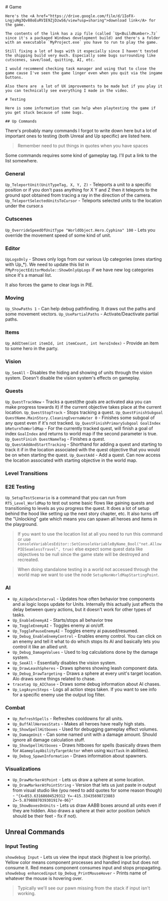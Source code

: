 
<main>
  <div class="m-2 mdx-content">
    # Game
    
    Here's the <A href="https://drive.google.com/file/d/1IoFX-LngjuNg3Qv88oEuRVIE9ZjDzwS6/view?usp=sharing">download link</A> for the game.

    The contents of the link has a zip file (called `Up<BuildNumber>.7z` since it's a packaged Windows development build) and there's a folder with an executable `MyProject.exe` you have to run to play the game.

    Still fixing a lot of bugs with it especially since I haven't tested the shipping build very much. Especially some bugs surrounding like cutscenes, save/load, quitting, AI, etc.

    I would recommend checking task manager and using that to close the game cause I've seen the game linger even when you quit via the ingame buttons.

    Also there are  a lot of UX improvements to be made but if you play it you can technically see everything I made in the video.

    # Testing

    Here is some information that can help when playtesting the game if you get stuck because of some bugs.

    ## Up Commands

There's probably many commands I forgot to write down here but a lot of important ones to testing (both Unreal and Up specific) are listed here.

> Remember need to put things in quotes when you have spaces

Some commands requires some kind of gameplay tag. I'll put a link to the list somewhere.

### General
`Up_TeleportUnit(UnitTypeTag, X, Y, Z)` - Teleports a unit to a specific position or if you don't pass anything for X Y and Z then it teleports to the ground spot obtained from tracing a ray in the direction of the camera.
`Up_TeleportSelectedUnitsToCursor` - Teleports selected units to the location under the cursor.s

### Cutscenes
`Up_OverrideSpeedOfUnitType "WorldObject.Hero.Cyphina" 100` - Lets you override the movement speed of some kind of unit.

### Editor
`UpLogsOnly` - Shows only logs from our various Up categories (ones starting with Up_*). We need to update this list in `FMyProjectEditorModule::ShowOnlyUpLogs` if we have new log categories since it's a manual list.

It also forces the game to clear logs in PIE.

### Moving
`Up_ShowPaths 1` - Can help debug pathfinding. It draws out the paths and some movement vectors.
`Up_UsePartialPaths` - Activate/Deactivate partial paths.

### Items

`Up_AddItem(int itemId, int itemCount, int heroIndex)` - Provide an item to some hero in the party.

### Vision

`Up_SeeAll` - Disables the hiding and showing of units through the vision system. Doesn't disable the vision system's effects on gameplay.

### Quests

`Up_QuestTrackNew` - Tracks a quest(the goals are activated aka you can make progress towards it) if the current objective takes place at the current location.
`Up_QuestStopTrack` - Stops tracking a quest.
`Up_QuestFinishSubgoal QuestName.MainStory.CleaningEvernaWater 0` - Finishes some subgoal of any quest even if it's not tracked.
`Up_QuestFinishPrimarySubgoal GoalIndex bReturnToWorldMap` - For the currently tracked quest, will finish a goal of index `GoalIndex` and returns to world map if the second parameter is true.
`Up_QuestFinish QuestNameTag` - Finishes a quest. 
`Up_QuestAddAndStartTracking` - Shorthand for adding a quest and starting to track it if in the location associated with the quest objective that you would be on when starting the quest.
`Up_QuestAdd` - Add a quest. Can now access the location associated with starting objective in the world map.

### Level Transitions

### E2E Testing
`Up_SetupTestScenario` is a command that you can run from `RTS_Level_WorldMap` to test out some basic flows like gaining quests and transitioning to levels as you progress the quest. It does a lot of setup behind the hood like setting up the next story chapter, etc. It also turns off the "Unlocking" gate which means you can spawn all heroes and items in the playground.

>If you want to use the location list at all you need to run this command or use `ConsoleVariablesEditor::SetConsoleVariableByName_Bool("net.AllowPIESeamlessTravel", true)` else expect some quest data like objectives to be null since the game state will be destroyed and recreated.

>When doing standalone testing in a world not accessed through the world map we want to use the node `SetupNonWorldMapStartingPoint`.

### AI
* `Up_AiUpdateInterval` - Updates how often behavior tree components and ai logic loops update for Units. Internally this actually just affects the delay between query actions, but it doesn't work for other types of tasks.
* `Up_EnableEnemyAI` - Starts/stops all behavior tree
* `Up_ToggleEnemyAI` - Toggles enemy ai on/off.
* `Up_TogglePauseEnemyAI` - Toggles enemy ai paused/resumed.
* `Up_Debug_EnableEnemyControl` - Enables enemy control. You can click on an enemy and tell it what to do which stops its AI and basically lets you control it like an allied unit.
* `Up_Debug_DamageValues` - Used to log calculations done by the damage system.
* `Up_SeeAll` - Essentially disables the vision system.
* `Up_DrawLeashSpheres` - Draws spheres showing leash component data.
* `Up_Debug_DrawTargeting` - Draws a sphere at every unit's target location. Alo draws some things related to chase.
* `tracetag Up_AIChase` - Draws some debug information about AI chases.
* `Up_LogAsyncSteps` - Logs all action steps taken. If you want to see info for a specific enemy use the output log filter.

### Combat
* `Up_RefreshSpells` - Refreshes cooldowns for all units.
* `Up_BuffAllHeroesStats` - Makes all heroes have really high stats.
* `Up_ShowSpellHitboxes` - Used for debugging gameplay effect volumes.
* `Up_DamageUnit` - Can some named unit with a damage amount. Should ignore all damage calculation stuff.
* `Up_ShowSpellHitboxes` - Draws hitboxes for spells (basically draws them for `AGameplayAbilityTargetActor` when using `WaitTask` in abilities).
* `Up_Debug_SpawnInformation` - Draws information about spawners.

### Visualizations
* `Up_DrawMarkerAtPoint` - Lets us draw a sphere at some location.
* `Up_DrawMarkerAtPointString` - Version that lets us just paste in output from visual studio like (you need to add quotes for some reason though) - `"{X=853.63168604529312 Y=-415.33435698723883 Z=-5.8798887039301917e-06}"`
* `Up_ShowBoxesOnUnits` - Lets us draw AABB boxes around all units even if they are hidden. Also draws a sphere at their actor position (which should be their feet - fix if not).

## Unreal Commands

### Input Testing
`showdebug Input` - Lets us view the input stack (highest is low priority). Yellow color means component processes and handled input but does not consume it. Red means component consumes input and stops propagating.
`showdebug enhancedinput`
`Up_Debug_PrintMouseHover` - Prints name of whatever the mouse is hovering over.


>Typically we'll see our pawn missing from the stack if input isn't working.
  </div>
</main>
